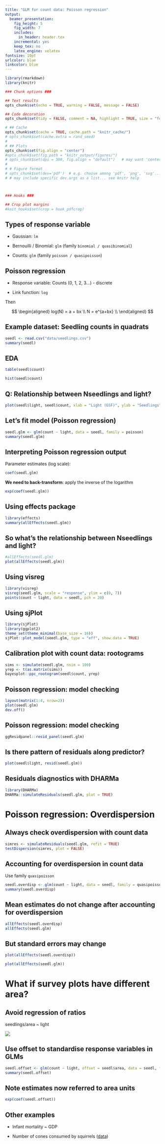 ```yaml
---
title: "GLM for count data: Poisson regression"
output:
  beamer_presentation:
    fig_height: 5
    fig_width: 7
    includes:
      in_header: header.tex
    incremental: yes
    keep_tex: no
    latex_engine: xelatex
fontsize: 10pt
urlcolor: blue
linkcolor: blue
---
```



```r

library(rmarkdown)
library(knitr)

### Chunk options ###

## Text results
opts_chunk$set(echo = TRUE, warning = FALSE, message = FALSE)

## Code decoration
opts_chunk$set(tidy = FALSE, comment = NA, highlight = TRUE, size = "footnotesize")

# ## Cache
opts_chunk$set(cache = TRUE, cache.path = "knitr_cache/")
# opts_chunk$set(cache.extra = rand_seed)
# 
# ## Plots
opts_chunk$set(fig.align = "center") 
#opts_chunk$set(fig.path = "knitr_output/figures/")
# opts_chunk$set(dpi = 300, fig.align = "default")   # may want 'center' sometimes
# 
# # Figure format
# opts_chunk$set(dev='pdf')  # e.g. choose among 'pdf', 'png', 'svg'...
# # may include specific dev.args as a list... see knitr help



### Hooks ###

## Crop plot margins
#knit_hooks$set(crop = hook_pdfcrop)   


```



## Types of response variable

- Gaussian: `lm`

- Bernouilli / Binomial: `glm` (family `binomial / quasibinomial`)

- Counts: `glm` (family `poisson / quasipoisson`)



## Poisson regression

- Response variable: Counts (0, 1, 2, 3...) - discrete

- Link function: `log`

Then

$$
  \begin{aligned} 
  log(N) = a + bx \\  
  N = e^{a+bx} \\ 
  \end{aligned} 
$$



## Example dataset: Seedling counts in quadrats



```r
seedl <- read.csv("data/seedlings.csv")
summary(seedl)
```


## EDA


\begincols
\begincol

```r
table(seedl$count)
```
\endcol

\begincol
```r
hist(seedl$count)
```
\endcol
\endcols



## Q: Relationship between Nseedlings and light?

```r
plot(seedl$light, seedl$count, xlab = "Light (GSF)", ylab = "Seedlings")
```



## Let's fit model (Poisson regression)

\scriptsize

```r
seedl.glm <- glm(count ~ light, data = seedl, family = poisson)
summary(seedl.glm)
```

\normalsize


## Interpreting Poisson regression output {.build}

Parameter estimates (log scale):
```r
coef(seedl.glm)
```

**We need to back-transform**: apply the inverse of the logarithm

```r
exp(coef(seedl.glm))
```

## Using effects package

```r
library(effects)
summary(allEffects(seedl.glm))
```


## So what's the relationship between Nseedlings and light?

```r
#allEffects(seedl.glm)
plot(allEffects(seedl.glm))
```


## Using visreg

```r
library(visreg)
visreg(seedl.glm, scale = "response", ylim = c(0, 7))
points(count ~ light, data = seedl, pch = 20)
```


## Using sjPlot

```r
library(sjPlot)
library(ggplot2)
theme_set(theme_minimal(base_size = 16))
sjPlot::plot_model(seedl.glm, type = "eff", show.data = TRUE)
```


## Calibration plot with count data: rootograms

```r
sims <- simulate(seedl.glm, nsim = 100)
yrep <- t(as.matrix(sims))
bayesplot::ppc_rootogram(seedl$count, yrep)
```


## Poisson regression: model checking

```r
layout(matrix(1:4, nrow=2))
plot(seedl.glm)
dev.off()
```


## Poisson regression: model checking

```r
ggResidpanel::resid_panel(seedl.glm)
```


## Is there pattern of residuals along predictor?

```r
plot(seedl$light, resid(seedl.glm))
```


## Residuals diagnostics with DHARMa

```r
library(DHARMa)
DHARMa::simulateResiduals(seedl.glm, plot = TRUE)
```


# Poisson regression: Overdispersion


## Always check overdispersion with count data

```r
simres <- simulateResiduals(seedl.glm, refit = TRUE)
testDispersion(simres, plot = FALSE)
```


## Accounting for overdispersion in count data

Use family `quasipoisson`

```r
seedl.overdisp <- glm(count ~ light, data = seedl, family = quasipoisson)
summary(seedl.overdisp)
```


## Mean estimates do not change after accounting for overdispersion

```r
allEffects(seedl.overdisp)
allEffects(seedl.glm)
```



## But standard errors may change

\begincols
\begincol
```r
plot(allEffects(seedl.overdisp))
```
\endcol

\begincol
```r
plot(allEffects(seedl.glm))
```
\endcol
\endcols


# What if survey plots have different area?


## Avoid regression of ratios 

seedlings/area ~ light


![](images/ratios.PNG)



## Use offset to standardise response variables in GLMs

```r
seedl.offset <- glm(count ~ light, offset = seedl$area, data = seedl, family = poisson)
summary(seedl.offset)
```



## Note estimates now referred to area units

```r
exp(coef(seedl.offset))
```


## Other examples

- Infant mortality ~ GDP

- Number of cones consumed by squirrels ([data](http://vincentarelbundock.github.io/Rdatasets/doc/COUNT/nuts.html))


